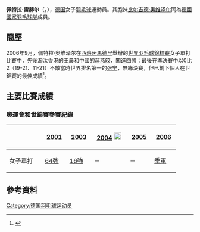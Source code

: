 {{noteTA|G1=Badminton}}
{{Infobox 羽球選手
| playername              = 佩特拉·雷赫尔<br/>{{lang|de|Petra Reichel}}
| image                   = Petra reichel.JPG
| size                    = 230px
| caption                 = 
| birth_name              = 佩特拉·奥维泽尔<br/>{{lang|de|Petra Overzier}}
| date_of_birth           = {{birth_date_and_age|1982|3|8}}<ref name="Profile">{{en}}{{cite web|title=Profile of Petra REICHEL|url=http://bwfcontent.tournamentsoftware.com/profile/biography.aspx?id=F7E5D886-1633-46A7-8BDA-815310CC1050|publisher=BWF}}{{Dead link|date=2019年5月 |bot=InternetArchiveBot |fix-attempted=yes }}</ref>
| place_of_birth          = {{GER}}[[科隆|科隆]]
| height                  = {{height|m=1.73}}<ref name="Profile"/>
| weight                  = 
| event                   = 女子單打、女子雙打
| country                 = {{GER}}
| years_active            = 
| handedness              = 右手<ref name="Profile"/>
| coach                   = 
| highest_ranking         = 
| date_of_highest_ranking = 
| current_ranking         = 
| date_of_current_ranking = 沒有排名
| played                  = 144勝–79負（女單）<br/>34勝–41負（女雙）
| titles                  = 
| bwf_profile             = F7E5D886-1633-46A7-8BDA-815310CC1050
| bwf_id                  = 
| updated                 = 2012年2月26日
}}
{{MedalTableTop}}
{{MedalSport | 女子[[羽毛球|羽毛球]]}}
{{MedalCountry | {{GER}}}}
{{MedalCompetition | [[世界羽毛球錦標賽|世界羽毛球錦標賽]]}}
{{MedalBronze| [[2006年世界羽毛球錦標賽|2006年 馬德里]] | 女子單打}}
{{MedalCompetition | [[尤伯杯|尤伯杯]]}}
{{MedalBronze | [[2006年優霸盃|2006年 仙台/東京]] | 女子團體 }}
{{MedalBottom}}
'''佩特拉·雷赫尔'''（{{lang-de|'''Petra Reichel'''}}，{{bd|1982年|3月8日}}），[[德国|德国]]女子[[羽毛球|羽毛球]]運動員。其胞妹[[比尔吉德·奥维泽尔|比尔吉德·奥维泽尔]]同為[[德國國家羽毛球隊|德國國家羽毛球隊]]成員。

==簡歷==
2006年9月，佩特拉·奥维泽尔在[[西班牙|西班牙]][[馬德里|馬德里]]舉辦的[[2006年世界羽毛球錦標賽|世界羽毛球錦標賽]]女子單打比賽中，先後淘汰香港的[[王晨_(羽毛球運動員)|王晨]]和中國的[[蔣燕皎|蔣燕皎]]，闖進四強；最後在準決賽中以0比2（19-21、11-21）不敵當時世界排名第一的[[张宁_(羽毛球运动员)|张宁]]，無緣決賽，但已創下個人在世錦賽的最佳成績<ref>{{zh-cn}}{{cite news|title=张宁完胜德国黑马 连续三届打进世锦赛决赛|url=http://sports.163.com/06/0923/21/2RO1A83J00051L24.html|newspaper=网易体育专稿|date=2006-09-23|access-date=2012-02-26|archive-url=https://web.archive.org/web/20160305022106/http://sports.163.com/06/0923/21/2RO1A83J00051L24.html|archive-date=2016-03-05|dead-url=yes}}</ref>。

==主要比賽成績==
===奧運會和世錦賽參賽紀錄===
{| class=wikitable style="text-align:center; font-size:small;" 
!
!width="50"|[[2001年世界羽毛球錦標賽|2001]]
!width="50"|[[2003年世界羽毛球錦標賽|2003]]
!width="80"|[[2004年夏季奧林匹克運動會羽毛球比賽|2004]] [[File:Olympic_rings_without_rims.svg|20px]]
!width="50"|[[2005年世界羽毛球錦標賽|2005]]
!width="50"|[[2006年世界羽毛球錦標賽|2006]]
|-
!width="80"|女子單打
|[[2001年世界羽毛球錦標賽女子單打項目|64強]]
|[[2003年世界羽毛球錦標賽女子單打項目|16強]]
|－
|－
|bgcolor="#b8860b"|[[2006年世界羽毛球錦標賽女子單打項目|季軍]]
|}

==參考資料==
{{reflist}}

{{badminton-bio-stub|}}

{{DEFAULTSORT:Reichel, Petra}}
[[Category:德国羽毛球运动员|Category:德国羽毛球运动员]]